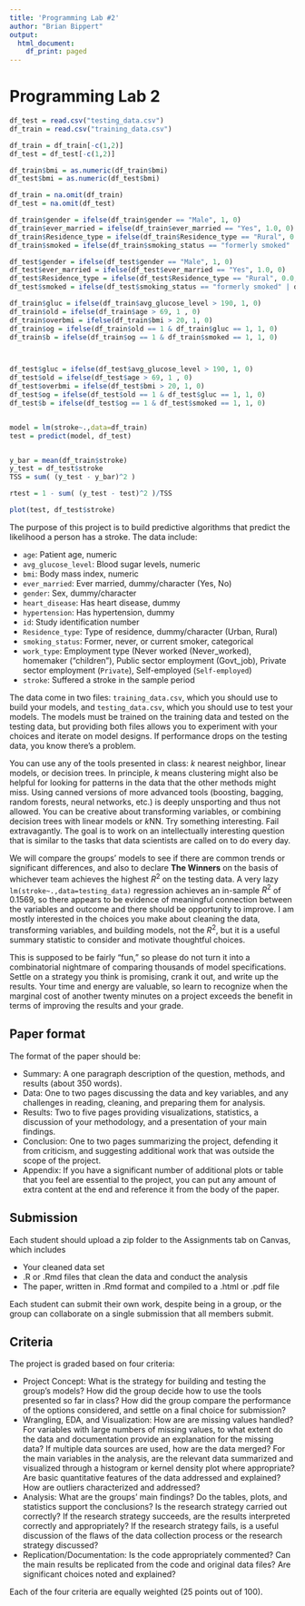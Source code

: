---
title: 'Programming Lab #2'
author: "Brian Bippert"
output:
  html_document:
    df_print: paged
---
# Programming Lab 2


```{r}

df_test = read.csv("testing_data.csv")
df_train = read.csv("training_data.csv")

df_train = df_train[-c(1,2)]
df_test = df_test[-c(1,2)]

df_train$bmi = as.numeric(df_train$bmi)
df_test$bmi = as.numeric(df_test$bmi)

df_train = na.omit(df_train)
df_test = na.omit(df_test)

df_train$gender = ifelse(df_train$gender == "Male", 1, 0)
df_train$ever_married = ifelse(df_train$ever_married == "Yes", 1.0, 0)
df_train$Residence_type = ifelse(df_train$Residence_type == "Rural", 0.0, 1)
df_train$smoked = ifelse(df_train$smoking_status == "formerly smoked" | df_train$smoking_status == "smokes", 1.0, 0)

df_test$gender = ifelse(df_test$gender == "Male", 1, 0)
df_test$ever_married = ifelse(df_test$ever_married == "Yes", 1.0, 0)
df_test$Residence_type = ifelse(df_test$Residence_type == "Rural", 0.0, 1)
df_test$smoked = ifelse(df_test$smoking_status == "formerly smoked" | df_test$smoking_status == "smokes", 1.0, 0)

df_train$gluc = ifelse(df_train$avg_glucose_level > 190, 1, 0)
df_train$old = ifelse(df_train$age > 69, 1 , 0)
df_train$overbmi = ifelse(df_train$bmi > 20, 1, 0)
df_train$og = ifelse(df_train$old == 1 & df_train$gluc == 1, 1, 0)
df_train$b = ifelse(df_train$og == 1 & df_train$smoked == 1, 1, 0)



df_test$gluc = ifelse(df_test$avg_glucose_level > 190, 1, 0)
df_test$old = ifelse(df_test$age > 69, 1 , 0)
df_test$overbmi = ifelse(df_test$bmi > 20, 1, 0)
df_test$og = ifelse(df_test$old == 1 & df_test$gluc == 1, 1, 0)
df_test$b = ifelse(df_test$og == 1 & df_test$smoked == 1, 1, 0)


model = lm(stroke~.,data=df_train)
test = predict(model, df_test)


y_bar = mean(df_train$stroke)
y_test = df_test$stroke
TSS = sum( (y_test - y_bar)^2 ) 

rtest = 1 - sum( (y_test - test)^2 )/TSS

plot(test, df_test$stroke)
```


  The purpose of this project is to build predictive algorithms that predict the likelihood a person has a stroke. The data include:
  
  - `age`: Patient age, numeric
  - `avg_glucose_level`: Blood sugar levels, numeric
  - `bmi`: Body mass index, numeric
  - `ever_married`: Ever married, dummy/character (Yes, No)
  - `gender`: Sex, dummy/character
  - `heart_disease`: Has heart disease, dummy
  - `hypertension`: Has hypertension, dummy
  - `id`: Study identification number
  - `Residence_type`: Type of residence, dummy/character (Urban, Rural)
  - `smoking_status`: Former, never, or current smoker, categorical
  - `work_type`: Employment type (Never worked (Never_worked), homemaker ("children"), Public sector employment (Govt_job), Private sector employment (`Private`), Self-employed (`Self-employed`)
  - `stroke`: Suffered a stroke in the sample period
  
  The data come in two files: `training_data.csv`, which you should use to build your models, and `testing_data.csv`, which you should use to test your models. The models must be trained on the training data and tested on the testing data, but providing both files allows you to experiment with your choices and iterate on model designs. If performance drops on the testing data, you know there's a problem.
  
  You can use any of the tools presented in class: $k$ nearest neighbor, linear models, or decision trees. In principle, $k$ means clustering might also be helpful for looking for patterns in the data that the other methods might miss. Using canned versions of more advanced tools (boosting, bagging, random forests, neural networks, etc.) is deeply unsporting and thus not allowed. You can be creative about transforming variables, or combining decision trees with linear models or $k$NN. Try something interesting. Fail extravagantly. The goal is to work on an intellectually interesting question that is similar to the tasks that data scientists are called on to do every day.
  
  We will compare the groups' models to see if there are common trends or significant differences, and also to declare **The Winners** on the basis of whichever team achieves the highest $R^2$ on the testing data. A very lazy `lm(stroke~.,data=testing_data)` regression achieves an in-sample $R^2$ of $0.1569$, so there appears to be evidence of meaningful connection between the variables and outcome and there should be opportunity to improve. I am mostly interested in the choices you make about cleaning the data, transforming variables, and building models, not the $R^2$, but it is a useful summary statistic to consider and motivate thoughtful choices.
  
  This is supposed to be fairly "fun," so please do not turn it into a combinatorial nightmare of comparing thousands of model specifications. Settle on a strategy you think is promising, crank it out, and write up the results. Your time and energy are valuable, so learn to recognize when the marginal cost of another twenty minutes on a project exceeds the benefit in terms of improving the results and your grade.
  
## Paper format

The format of the paper should be:

  - Summary: A one paragraph description of the question, methods, and results (about 350 words).
  - Data: One to two pages discussing the data and key variables, and any challenges in reading, cleaning, and preparing them for analysis.
  - Results: Two to five pages providing visualizations, statistics, a discussion of your methodology, and a presentation of your main findings. 
  - Conclusion: One to two pages summarizing the project, defending it from criticism, and suggesting additional work that was outside the scope of the project.
  - Appendix: If you have a significant number of additional plots or table that you feel are essential to the project, you can put any amount of extra content at the end and reference it from the body of the paper. 

## Submission

Each student should upload a zip folder to the Assignments tab on Canvas, which includes

  - Your cleaned data set
  - .R or .Rmd files that clean the data and conduct the analysis
  - The paper, written in .Rmd format and compiled to a .html or .pdf file

Each student can submit their own work, despite being in a group, or the group can collaborate on a single submission that all members submit.

## Criteria

The project is graded based on four criteria:

  - Project Concept: What is the strategy for building and testing the group's models? How did the group decide how to use the tools presented so far in class? How did the group compare the performance of the options considered, and settle on a final choice for submission?
  - Wrangling, EDA, and Visualization: How are are missing values handled? For variables with large numbers of missing values, to what extent do the data and documentation provide an explanation for the missing data? If multiple data sources are used, how are the data merged? For the main variables in the analysis, are the relevant data summarized and visualized through a histogram or kernel density plot where appropriate? Are basic quantitative features of the data addressed and explained? How are outliers characterized and addressed? 
  - Analysis: What are the groups' main findings? Do the tables, plots, and statistics support the conclusions? Is the research strategy carried out correctly? If the research strategy succeeds, are the results interpreted correctly and appropriately? If the research strategy fails, is a useful discussion of the flaws of the data collection process or the research strategy discussed?
  - Replication/Documentation: Is the code appropriately commented? Can the main results be replicated from the code and original data files? Are significant choices noted and explained?

Each of the four criteria are equally weighted (25 points out of 100).
